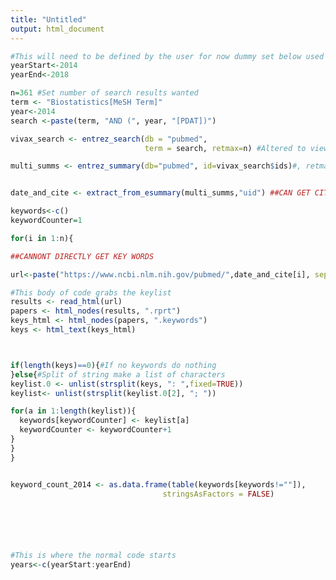```yaml
---
title: "Untitled"
output: html_document
---
```


```r

#This will need to be defined by the user for now dummy set below used
yearStart<-2014
yearEnd<-2018

n=361 #Set number of search results wanted
term <- "Biostatistics[MeSH Term]"
year<-2014
search <-paste(term, "AND (", year, "[PDAT])")

vivax_search <- entrez_search(db = "pubmed",
                              term = search, retmax=n) #Altered to view biostats

multi_summs <- entrez_summary(db="pubmed", id=vivax_search$ids)#, retmax=n)


date_and_cite <- extract_from_esummary(multi_summs,"uid") ##CAN GET CITATIONS

keywords<-c()
keywordCounter=1

for(i in 1:n){

##CANNONT DIRECTLY GET KEY WORDS

url<-paste("https://www.ncbi.nlm.nih.gov/pubmed/",date_and_cite[i], sep="" )

#This body of code grabs the keylist
results <- read_html(url)
papers <- html_nodes(results, ".rprt")
keys_html <- html_nodes(papers, ".keywords")
keys <- html_text(keys_html)



if(length(keys)==0){#If no keywords do nothing
}else{#Split of string make a list of characters
keylist.0 <- unlist(strsplit(keys, ": ",fixed=TRUE))
keylist<- unlist(strsplit(keylist.0[2], "; "))

for(a in 1:length(keylist)){
  keywords[keywordCounter] <- keylist[a]
  keywordCounter <- keywordCounter+1
}
}
}


keyword_count_2014 <- as.data.frame(table(keywords[keywords!=""]), 
                                  stringsAsFactors = FALSE)







```

```r

#This is where the normal code starts
years<-c(yearStart:yearEnd)

```

